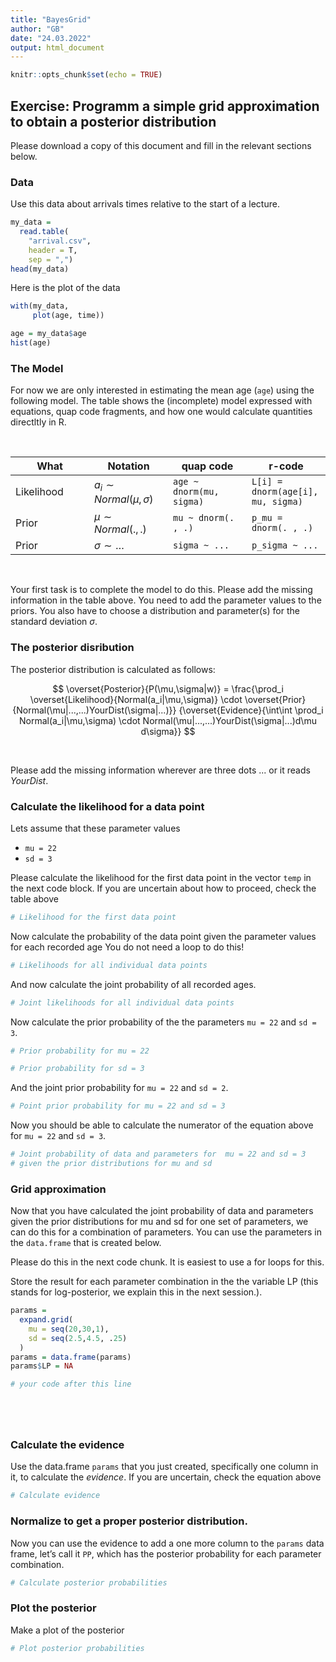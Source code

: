 ```yaml
---
title: "BayesGrid"
author: "GB"
date: "24.03.2022"
output: html_document
---
```


```r
knitr::opts_chunk$set(echo = TRUE)
```

## Exercise: Programm a simple grid approximation to obtain a posterior distribution

Please download a copy of this document and fill in the relevant sections below.

### Data

Use this data about arrivals times relative to the start of a lecture.

```r
my_data = 
  read.table(
    "arrival.csv",
    header = T,
    sep = ",")
head(my_data)
```

Here is the plot of the data

```r
with(my_data,
     plot(age, time))
```

```r
age = my_data$age
hist(age)
```


### The Model

For now we are only interested in estimating the mean age (`age`) using the following model.
The table shows the (incomplete) model expressed with equations, quap code fragments, and how one would calculate quantities directltly in R.

<br/>

| What | Notation | quap code | r-code |
|---|---|---|---|
|Likelihood | $a_i \sim Normal(\mu,\sigma)$ | `age ~ dnorm(mu, sigma)` | `L[i] = dnorm(age[i], mu, sigma)` |
|Prior | $\mu \sim Normal(.,.)$ | `mu ~ dnorm(. , .)` | `p_mu = dnorm(. , .)` |
|Prior | $\sigma \sim \dots$ | `sigma ~ ...` | `p_sigma ~ ...` |

<br/>

Your first task is to complete the model to do this. Please add the missing information in the table above. You need to add the parameter values to the priors. You also have to choose a distribution and parameter(s) for the standard deviation $\sigma$.

### The posterior disribution

The posterior distribution is calculated as follows:

$$
\overset{Posterior}{P(\mu,\sigma|w)} = 
\frac{\prod_i \overset{Likelihood}{Normal(a_i|\mu,\sigma)} \cdot 
              \overset{Prior}{Normal(\mu|...,...)YourDist(\sigma|...)}}
{\overset{Evidence}{\int\int \prod_i Normal(a_i|\mu,\sigma) \cdot Normal(\mu|...,...)YourDist(\sigma|...)d\mu d\sigma}}
$$

<br/>

Please add the missing information wherever are three dots $...$ or it reads $YourDist$.

### Calculate the likelihood for a data point

Lets assume that these parameter values

- `mu = 22`
- `sd = 3`

Please calculate the likelihood for the first data point in the vector `temp` in the next code block.
If you are uncertain about how to proceed, check the table above

```r
# Likelihood for the first data point

```


Now calculate the probability of the data point given the parameter values for each recorded age You do not need a loop to do this!

```r
# Likelihoods for all individual data points

```

And now calculate the joint probability of all recorded ages.

```r
# Joint likelihoods for all individual data points

```


Now calculate the prior probability of the the parameters `mu = 22` and `sd = 3`.

```r
# Prior probability for mu = 22

# Prior probability for sd = 3

```


And the joint prior probability for `mu = 22` and `sd = 2`.
```r
# Point prior probability for mu = 22 and sd = 3

```

Now you should be able to calculate the numerator of the equation above for `mu = 22` and `sd = 3`. 

```r
# Joint probability of data and parameters for  mu = 22 and sd = 3 
# given the prior distributions for mu and sd

```


### Grid approximation
Now that you have calculated the joint probability of data and parameters given the prior distributions for mu and sd for one set of parameters, we can do this for a combination of parameters. You can use the parameters in the `data.frame` that is created below.

Please do this in the next code chunk. It is easiest to use a for loops for this.

Store the result for each parameter combination in the the variable LP (this stands for log-posterior, we explain this in the next session.).

```r
params = 
  expand.grid(
    mu = seq(20,30,1),
    sd = seq(2.5,4.5, .25)
  )
params = data.frame(params)
params$LP = NA

# your code after this line






```

### Calculate the evidence

Use the data.frame `params` that you just created, specifically one column in it, to calculate the _evidence_. If you are uncertain, check the equation above

```r
# Calculate evidence

```


### Normalize to get a proper posterior distribution.

Now you can use the evidence to add a one more column to the `params` data frame, let's call it `PP`, which has the posterior probability for each parameter combination.
```r
# Calculate posterior probabilities

```


### Plot the posterior
Make a plot of the posterior
```r
# Plot posterior probabilities

```

